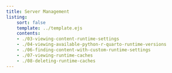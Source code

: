 ```yaml
---
title: Server Management
listing:
    sort: false
    template: ../template.ejs
    contents:
    - ./03-viewing-content-runtime-settings
    - ./04-viewing-available-python-r-quarto-runtime-versions
    - ./06-finding-content-with-custom-runtime-settings
    - ./07-viewing-runtime-caches
    - ./08-deleting-runtime-caches
---
```

